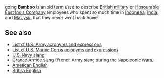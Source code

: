 going '''Bamboo''' is an old term used to describe [[British military]] or [[Honourable East India Company]] employees who spent so much time in [[Indonesia]], [[India]], and [[Malaysia]] that they never went back home.

==See also==
* [[List of U.S. Army acronyms and expressions]]
* [[List of U.S. Marine Corps acronyms and expressions]]
* [[U.S. Navy slang]]
* [[Grande Armée slang]] (French Army slang during the [[Napoleonic Wars]])
* [[American English]]
* [[British English]]
{{word-stub}}